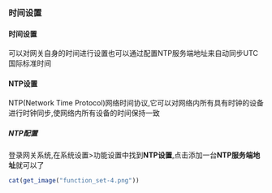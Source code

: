 ### 时间设置

#### 时间设置
可以对网关自身的时间进行设置也可以通过配置NTP服务端地址来自动同步UTC国际标准时间

#### NTP设置
NTP(Network Time Protocol)网络时间协议,它可以对网络内所有具有时钟的设备进行时钟同步,使网络内所有设备的时间保持一致

##### NTP配置
登录网关系统,在系统设置>功能设置中找到**NTP设置**,点击添加一台**NTP服务端地址**就可以了

```r
cat(get_image("function_set-4.png"))
```
